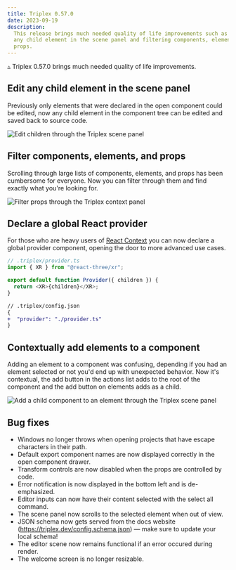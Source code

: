 ```yaml
---
title: Triplex 0.57.0
date: 2023-09-19
description:
  This release brings much needed quality of life improvements such as editing
  any child element in the scene panel and filtering components, elements, and
  props.
---
```


▵ Triplex 0.57.0 brings much needed quality of life improvements.

## Edit any child element in the scene panel

Previously only elements that were declared in the open component could be
edited, now any child element in the component tree can be edited and saved back
to source code.

![Edit children through the Triplex scene panel](/releases/57/1.png)

## Filter components, elements, and props

Scrolling through large lists of components, elements, and props has been
cumbersome for everyone. Now you can filter through them and find exactly what
you're looking for.

![Filter props through the Triplex context panel](/releases/57/2.png)

## Declare a global React provider

For those who are heavy users of
[React Context](https://react.dev/reference/react/createContext#provider) you
can now declare a global provider component, opening the door to more advanced
use cases.

```js
// .triplex/provider.ts
import { XR } from "@react-three/xr";

export default function Provider({ children }) {
  return <XR>{children}</XR>;
}
```

```diff
// .triplex/config.json
{
+  "provider": "./provider.ts"
}
```

## Contextually add elements to a component

Adding an element to a component was confusing, depending if you had an element
selected or not you'd end up with unexpected behavior. Now it's contextual, the
add button in the actions list adds to the root of the component and the add
button on elements adds as a child.

![Add a child component to an element through the Triplex scene panel](/releases/57/3.png)

## Bug fixes

- Windows no longer throws when opening projects that have escape characters in
  their path.
- Default export component names are now displayed correctly in the open
  component drawer.
- Transform controls are now disabled when the props are controlled by code.
- Error notification is now displayed in the bottom left and is de-emphasized.
- Editor inputs can now have their content selected with the select all command.
- The scene panel now scrolls to the selected element when out of view.
- JSON schema now gets served from the docs website
  (https://triplex.dev/config.schema.json) — make sure to update your local
  schema!
- The editor scene now remains functional if an error occured during render.
- The welcome screen is no longer resizable.
